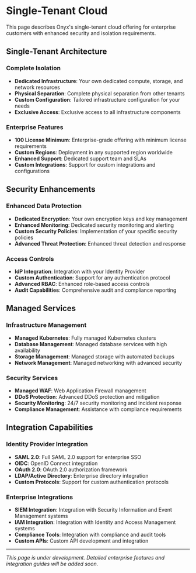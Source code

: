 # Single-Tenant Cloud

This page describes Onyx's single-tenant cloud offering for enterprise customers with enhanced security and isolation requirements.

## Single-Tenant Architecture

### Complete Isolation
- **Dedicated Infrastructure**: Your own dedicated compute, storage, and network resources
- **Physical Separation**: Complete physical separation from other tenants
- **Custom Configuration**: Tailored infrastructure configuration for your needs
- **Exclusive Access**: Exclusive access to all infrastructure components

### Enterprise Features
- **100 License Minimum**: Enterprise-grade offering with minimum license requirements
- **Custom Regions**: Deployment in any supported region worldwide
- **Enhanced Support**: Dedicated support team and SLAs
- **Custom Integrations**: Support for custom integrations and configurations

## Security Enhancements

### Enhanced Data Protection
- **Dedicated Encryption**: Your own encryption keys and key management
- **Enhanced Monitoring**: Dedicated security monitoring and alerting
- **Custom Security Policies**: Implementation of your specific security policies
- **Advanced Threat Protection**: Enhanced threat detection and response

### Access Controls
- **IdP Integration**: Integration with your Identity Provider
- **Custom Authentication**: Support for any authentication protocol
- **Advanced RBAC**: Enhanced role-based access controls
- **Audit Capabilities**: Comprehensive audit and compliance reporting

## Managed Services

### Infrastructure Management
- **Managed Kubernetes**: Fully managed Kubernetes clusters
- **Database Management**: Managed database services with high availability
- **Storage Management**: Managed storage with automated backups
- **Network Management**: Managed networking with advanced security

### Security Services
- **Managed WAF**: Web Application Firewall management
- **DDoS Protection**: Advanced DDoS protection and mitigation
- **Security Monitoring**: 24/7 security monitoring and incident response
- **Compliance Management**: Assistance with compliance requirements

## Integration Capabilities

### Identity Provider Integration
- **SAML 2.0**: Full SAML 2.0 support for enterprise SSO
- **OIDC**: OpenID Connect integration
- **OAuth 2.0**: OAuth 2.0 authorization framework
- **LDAP/Active Directory**: Enterprise directory integration
- **Custom Protocols**: Support for custom authentication protocols

### Enterprise Integrations
- **SIEM Integration**: Integration with Security Information and Event Management systems
- **IAM Integration**: Integration with Identity and Access Management systems
- **Compliance Tools**: Integration with compliance and audit tools
- **Custom APIs**: Custom API development and integration

---

*This page is under development. Detailed enterprise features and integration guides will be added soon.* 